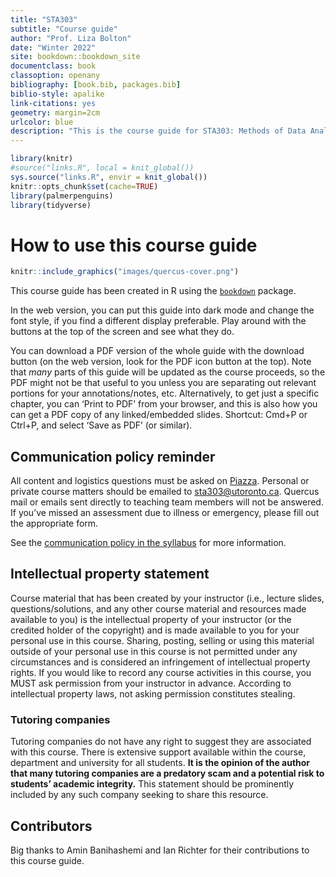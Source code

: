 ```yaml
---
title: "STA303"
subtitle: "Course guide"
author: "Prof. Liza Bolton"
date: "Winter 2022"
site: bookdown::bookdown_site
documentclass: book
classoption: openany
bibliography: [book.bib, packages.bib]
biblio-style: apalike
link-citations: yes
geometry: margin=2cm
urlcolor: blue
description: "This is the course guide for STA303: Methods of Data Analysis II at the University of Toronto"
---
```


```r
library(knitr)
#source("links.R", local = knit_global())
sys.source("links.R", envir = knit_global())
knitr::opts_chunk$set(cache=TRUE)
library(palmerpenguins)
library(tidyverse)
```

# How to use this course guide

```r
knitr::include_graphics("images/quercus-cover.png")
```

This course guide has been created in R using the [`bookdown`](https://bookdown.org/) package.

In the web version, you can put this guide into dark mode and change the font style, if you find a different display preferable. Play around with the buttons at the top of the screen and see what they do.

You can download a PDF version of the whole guide with the download button (on the web version, look for the PDF icon button at the top). Note that *many* parts of this guide will be updated as the course proceeds, so the PDF might not be that useful to you unless you are separating out relevant portions for your annotations/notes, etc. Alternatively, to get just a specific chapter, you can 'Print to PDF' from your browser, and this is also how you can get a PDF copy of any linked/embedded slides. Shortcut: Cmd+P or Ctrl+P, and select 'Save as PDF' (or similar).

## Communication policy reminder

All content and logistics questions must be asked on [Piazza](`r piazza`). Personal or private course matters should be emailed to [sta303@utoronto.ca](mailto:sta303@utoronto.ca). Quercus mail or emails sent directly to teaching team members will not be answered. If you've missed an assessment due to illness or emergency, please fill out the appropriate form.

See the [communication policy in the syllabus](#communication-policy) for more information.

## Intellectual property statement

Course material that has been created by your instructor (i.e., lecture slides, questions/solutions, and any other course material and resources made available to you) is the intellectual property of your instructor (or the credited holder of the copyright) and is made available to you for your personal use in this course. Sharing, posting, selling or using this material outside of your personal use in this course is not permitted under any circumstances and is considered an infringement of intellectual property rights. If you would like to record any course activities in this course, you MUST ask permission from your instructor in advance. According to intellectual property laws, not asking permission constitutes stealing.

### Tutoring companies

Tutoring companies do not have any right to suggest they are associated with this course. There is extensive support available within the course, department and university for all students. __It is the opinion of the author that many tutoring companies are a predatory scam and a potential risk to students' academic integrity.__ This statement should be prominently included by any such company seeking to share this resource.

## Contributors

Big thanks to Amin Banihashemi and Ian Richter for their contributions to this course guide.
